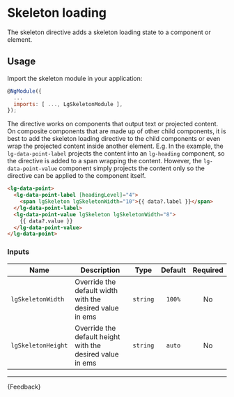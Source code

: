 
<Meta title="Helpers/Directives/Skeleton loading/Guide" />

# Skeleton loading

The skeleton directive adds a skeleton loading state to a component or element.

## Usage
Import the skeleton module in your application:

```js
@NgModule({
  ...
  imports: [ ..., LgSkeletonModule ],
});
```

The directive works on components that output text or projected content. On composite components that
are made up of other child components, it is best to add the skeleton loading directive to the child
components or even wrap the projected content inside another element. E.g. In the example,
the `lg-data-point-label` projects the content into an `lg-heading` component,
so the directive is added to a span wrapping the content. However, the `lg-data-point-value` component
simply projects the content only so the directive can be applied to the component itself.

```html
<lg-data-point>
  <lg-data-point-label [headingLevel]="4">
    <span lgSkeleton lgSkeletonWidth="10">{{ data?.label }}</span>
  </lg-data-point-label>
  <lg-data-point-value lgSkeleton lgSkeletonWidth="8">
    {{ data?.value }}
  </lg-data-point-value>
</lg-data-point>
```

### Inputs

| Name               | Description                                               |   Type   | Default | Required |
|--------------------|-----------------------------------------------------------|:--------:|:-------:|:--------:|
| `lgSkeletonWidth`  | Override the default width with the desired value in ems  | `string` | `100%`  |    No    |
| `lgSkeletonHeight` | Override the default height with the desired value in ems | `string` | `auto`  |    No    |

---

<Markdown>{Feedback}</Markdown>

